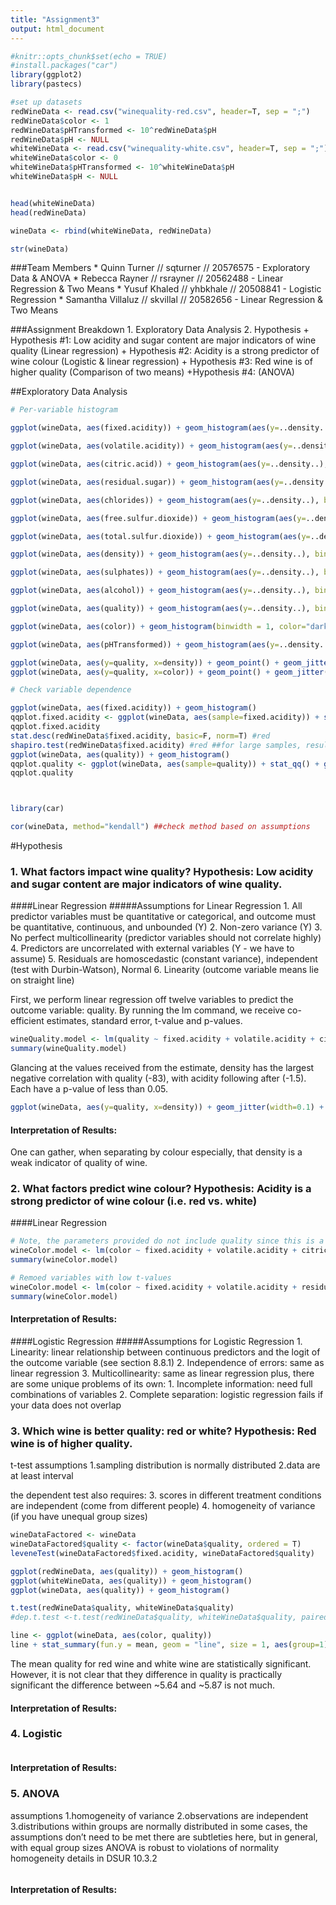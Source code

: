 ```yaml
---
title: "Assignment3"
output: html_document
---
```


```r
#knitr::opts_chunk$set(echo = TRUE)
#install.packages("car")
library(ggplot2)
library(pastecs)

#set up datasets
redWineData <- read.csv("winequality-red.csv", header=T, sep = ";")
redWineData$color <- 1
redWineData$pHTransformed <- 10^redWineData$pH
redWineData$pH <- NULL
whiteWineData <- read.csv("winequality-white.csv", header=T, sep = ";")
whiteWineData$color <- 0
whiteWineData$pHTransformed <- 10^whiteWineData$pH
whiteWineData$pH <- NULL


head(whiteWineData)
head(redWineData)

wineData <- rbind(whiteWineData, redWineData)

str(wineData)
```

###Team Members
* Quinn Turner // sqturner // 20576575 - Exploratory Data & ANOVA
* Rebecca Rayner // rsrayner // 20562488 - Linear Regression & Two Means
* Yusuf Khaled // yhbkhale // 20508841 - Logistic Regression
* Samantha Villaluz // skvillal // 20582656 - Linear Regression & Two Means

###Assignment Breakdown
1. Exploratory Data Analysis
2. Hypothesis
    + Hypothesis #1: Low acidity and sugar content are major indicators of wine quality (Linear regression)
    + Hypothesis #2: Acidity is a strong predictor of wine colour (Logistic & linear regression)
    + Hypothesis #3: Red wine is of higher quality (Comparison of two means)
    +Hypothesis #4: (ANOVA)


##Exploratory Data Analysis
```r
# Per-variable histogram

ggplot(wineData, aes(fixed.acidity)) + geom_histogram(aes(y=..density..), binwidth = .1, color="darkblue", fill="lightblue") + labs(title = 'Histogram of fixed acidity', x = 'Fixed acidity') + geom_vline(aes(xintercept=mean(fixed.acidity)), color="red", linetype="dashed", size=1) + geom_density(alpha=.2, fill="#FF6666")

ggplot(wineData, aes(volatile.acidity)) + geom_histogram(aes(y=..density..), binwidth = .1, color="darkblue", fill="lightblue") + labs(title = 'Histogram of volatile acidity', x = 'Volatile acidity') + geom_vline(aes(xintercept=mean(volatile.acidity)), color="red", linetype="dashed", size=1) + geom_density(alpha=.2, fill="#FF6666")

ggplot(wineData, aes(citric.acid)) + geom_histogram(aes(y=..density..), binwidth = .1, color="darkblue", fill="lightblue") + labs(title = 'Histogram of citric acid', x = 'Citric acid') + geom_vline(aes(xintercept=mean(citric.acid)), color="red", linetype="dashed", size=1) + geom_density(alpha=.2, fill="#FF6666")

ggplot(wineData, aes(residual.sugar)) + geom_histogram(aes(y=..density..), binwidth = 1, color="darkblue", fill="lightblue") + labs(title = 'Histogram of residual sugar', x = 'Residual sugar') + geom_vline(aes(xintercept=mean(residual.sugar)), color="red", linetype="dashed", size=1) + geom_density(alpha=.2, fill="#FF6666")

ggplot(wineData, aes(chlorides)) + geom_histogram(aes(y=..density..), binwidth = .01, color="darkblue", fill="lightblue") + labs(title = 'Histogram of chlorides', x = 'Chlorides') + geom_vline(aes(xintercept=mean(chlorides)), color="red", linetype="dashed", size=1) + geom_density(alpha=.2, fill="#FF6666")

ggplot(wineData, aes(free.sulfur.dioxide)) + geom_histogram(aes(y=..density..), binwidth = 5, color="darkblue", fill="lightblue") + labs(title = 'Histogram of free sulfur dioxide', x = 'Free sulfur dioxide') + geom_vline(aes(xintercept=mean(free.sulfur.dioxide)), color="red", linetype="dashed", size=1) + geom_density(alpha=.2, fill="#FF6666")

ggplot(wineData, aes(total.sulfur.dioxide)) + geom_histogram(aes(y=..density..), binwidth = 5, color="darkblue", fill="lightblue") + labs(title = 'Histogram of total sulfur dioxide', x = 'Total sulfur dioxide') + geom_vline(aes(xintercept=mean(total.sulfur.dioxide)), color="red", linetype="dashed", size=1) + geom_density(alpha=.2, fill="#FF6666")

ggplot(wineData, aes(density)) + geom_histogram(aes(y=..density..), binwidth = .001, color="darkblue", fill="lightblue") + labs(title = 'Histogram of density', x = 'Density') + geom_vline(aes(xintercept=mean(density)), color="red", linetype="dashed", size=1) + geom_density(alpha=.2, fill="#FF6666")

ggplot(wineData, aes(sulphates)) + geom_histogram(aes(y=..density..), binwidth = .1, color="darkblue", fill="lightblue") + labs(title = 'Histogram of sulphates', x = 'Sulphates') + geom_vline(aes(xintercept=mean(sulphates)), color="red", linetype="dashed", size=1) + geom_density(alpha=.2, fill="#FF6666")

ggplot(wineData, aes(alcohol)) + geom_histogram(aes(y=..density..), binwidth = .5, color="darkblue", fill="lightblue") + labs(title = 'Histogram of alcohol', x = 'Alcohol') + geom_vline(aes(xintercept=mean(alcohol)), color="red", linetype="dashed", size=1) + geom_density(alpha=.2, fill="#FF6666")

ggplot(wineData, aes(quality)) + geom_histogram(aes(y=..density..), binwidth = 1, color="darkblue", fill="lightblue") + labs(title = 'Histogram of quality', x = 'Quality') + geom_vline(aes(xintercept=mean(quality)), color="red", linetype="dashed", size=1)

ggplot(wineData, aes(color)) + geom_histogram(binwidth = 1, color="darkblue", fill="lightblue") + labs(title = 'Histogram of color', x = 'Color') + geom_vline(aes(xintercept=mean(color)), color="red", linetype="dashed", size=1)

ggplot(wineData, aes(pHTransformed)) + geom_histogram(aes(y=..density..), binwidth = 100, color="darkblue", fill="lightblue") + labs(title = 'Histogram of pH transformed', x = 'pH transformed') + geom_vline(aes(xintercept=mean(pHTransformed)), color="red", linetype="dashed", size=1) + geom_density(alpha=.2, fill="#FF6666")
```

```r
ggplot(wineData, aes(y=quality, x=density)) + geom_point() + geom_jitter(width=0.25)
ggplot(wineData, aes(y=quality, x=color)) + geom_point() + geom_jitter(width=0.25)

# Check variable dependence

ggplot(wineData, aes(fixed.acidity)) + geom_histogram()
qqplot.fixed.acidity <- ggplot(wineData, aes(sample=fixed.acidity)) + stat_qq() + geom_qq_line()
qqplot.fixed.acidity
stat.desc(redWineData$fixed.acidity, basic=F, norm=T) #red
shapiro.test(redWineData$fixed.acidity) #red ##for large samples, results can be significant, even if the distribution is normal
ggplot(wineData, aes(quality)) + geom_histogram()
qqplot.quality <- ggplot(wineData, aes(sample=quality)) + stat_qq() + geom_qq_line()
qqplot.quality



library(car)

cor(wineData, method="kendall") ##check method based on assumptions
```

#Hypothesis

### 1. What factors impact wine quality? Hypothesis: Low acidity and sugar content are major indicators of wine quality.

####Linear Regression
#####Assumptions for Linear Regression
1. All predictor variables must be quantitative or categorical, and outcome must be quantitative, continuous, and unbounded (Y)
2. Non-zero variance (Y)
3. No perfect multicollinearity (predictor variables should not correlate highly)
4. Predictors are uncorrelated with external variables (Y - we have to assume)
5. Residuals are homoscedastic (constant variance), independent (test with Durbin-Watson), Normal
6. Linearity (outcome variable means lie on straight line)

First, we perform linear regression off twelve variables to predict the outcome variable: quality. By running the lm command, we receive co-efficient estimates, standard error, t-value and p-values.

```r
wineQuality.model <- lm(quality ~ fixed.acidity + volatile.acidity + citric.acid + residual.sugar + chlorides + free.sulfur.dioxide + total.sulfur.dioxide + density + pHTransformed + sulphates + alcohol + color, data=wineData)
summary(wineQuality.model)
```

Glancing at the values received from the estimate, density has the largest negative correlation with quality (-83), with acidity following after (-1.5). Each have a p-value of less than 0.05.

```r
ggplot(wineData, aes(y=quality, x=density)) + geom_jitter(width=0.1) + facet_grid(~color)
```

#### Interpretation of Results:
One can gather, when separating by colour especially, that density is a weak indicator of quality of wine.


### 2. What factors predict wine colour? Hypothesis: Acidity is a strong predictor of wine colour (i.e. red vs. white)

####Linear Regression
```r
# Note, the parameters provided do not include quality since this is a subjective measure.
wineColor.model <- lm(color ~ fixed.acidity + volatile.acidity + citric.acid + residual.sugar + chlorides + free.sulfur.dioxide + total.sulfur.dioxide + density + pHTransformed + sulphates + alcohol, data=wineData)
summary(wineColor.model)

# Remoed variables with low t-values
wineColor.model <- lm(color ~ fixed.acidity + volatile.acidity + residual.sugar + chlorides + total.sulfur.dioxide + density + alcohol, data=wineData)
summary(wineColor.model)
```
#### Interpretation of Results:

####Logistic Regression
#####Assumptions for Logistic Regression
1. Linearity: linear relationship between continuous predictors and the logit of the outcome variable (see section 8.8.1)
2. Independence of errors: same as linear regression
3. Multicollinearity: same as linear regression
plus, there are some unique problems of its own:
1. Incomplete information: need full combinations of variables
2. Complete separation: logistic regression fails if your data does not overlap


### 3. Which wine is better quality: red or white? Hypothesis: Red wine is of higher quality.

t-test assumptions
1.sampling distribution is normally distributed
2.data are at least interval

the dependent test also requires:
3. scores in different treatment conditions are independent (come from different people)
4. homogeneity of variance (if you have unequal group sizes)
```r
wineDataFactored <- wineData
wineDataFactored$quality <- factor(wineData$quality, ordered = T)
leveneTest(wineDataFactored$fixed.acidity, wineDataFactored$quality)

ggplot(redWineData, aes(quality)) + geom_histogram()
ggplot(whiteWineData, aes(quality)) + geom_histogram()
ggplot(wineData, aes(quality)) + geom_histogram()

t.test(redWineData$quality, whiteWineData$quality)
#dep.t.test <-t.test(redWineData$quality, whiteWineData$quality, paired=TRUE)

line <- ggplot(wineData, aes(color, quality))
line + stat_summary(fun.y = mean, geom = "line", size = 1, aes(group=1), colour = "#FF6633") + stat_summary(fun.data = mean_cl_boot, geom = "errorbar", width = 0.2, size = 0.75, colour = "#990000") + stat_summary(fun.y = mean, geom = "point", size = 4, colour = "#990000") + stat_summary(fun.y = mean, geom = "point", size = 3, colour = "#FF6633") + labs(x = "color", y = "Quality")
```

The mean quality for red wine and white wine are statistically significant. However, it is not clear that they difference in quality is practically significant the difference between ~5.64 and ~5.87 is not much.

#### Interpretation of Results:

### 4. Logistic
```R

```
#### Interpretation of Results:

### 5. ANOVA
assumptions
1.homogeneity of variance
2.observations are independent
3.distributions within groups are normally distributed
in some cases, the assumptions don't need to be met there are subtleties here, but in general, with equal group sizes ANOVA is robust to violations of normality homogeneity details in DSUR 10.3.2
```R

```
#### Interpretation of Results:
